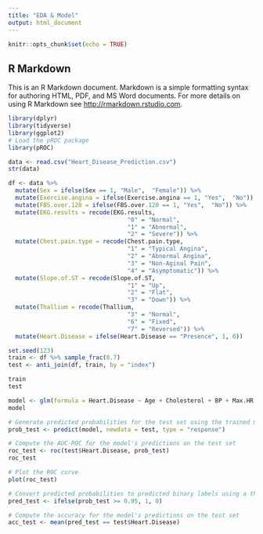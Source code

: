 ```yaml
---
title: "EDA & Model"
output: html_document
---
```


```r
knitr::opts_chunk$set(echo = TRUE)
```

## R Markdown

This is an R Markdown document. Markdown is a simple formatting syntax for authoring HTML, PDF, and MS Word documents. For more details on using R Markdown see <http://rmarkdown.rstudio.com>.

```r
library(dplyr)
library(tidyverse)
library(ggplot2)
# Load the pROC package
library(pROC)

```

```r
data <- read.csv("Heart_Disease_Prediction.csv")
str(data)

```

```r


df <- data %>% 
  mutate(Sex = ifelse(Sex == 1, "Male",  "Female")) %>% 
  mutate(Exercise.angina = ifelse(Exercise.angina == 1, "Yes",  "No")) %>% 
  mutate(FBS.over.120 = ifelse(FBS.over.120 == 1, "Yes",  "No")) %>% 
  mutate(EKG.results = recode(EKG.results, 
                                  "0" = "Normal", 
                                  "1" = "Abnormal", 
                                  "2" = "Severe")) %>% 
  mutate(Chest.pain.type = recode(Chest.pain.type, 
                                  "1" = "Typical Angina", 
                                  "2" = "Abnormal Angina", 
                                  "3" = "Non-Aginal Pain",
                                  "4" = "Asymptomatic")) %>% 
  mutate(Slope.of.ST = recode(Slope.of.ST, 
                                  "1" = "Up", 
                                  "2" = "Flat", 
                                  "3" = "Down")) %>% 
  mutate(Thallium = recode(Thallium, 
                                  "3" = "Normal", 
                                  "6" = "Fixed", 
                                  "7" = "Reversed")) %>% 
  mutate(Heart.Disease = ifelse(Heart.Disease == "Presence", 1, 0)) 


```

```r
set.seed(123)
train <- df %>% sample_frac(0.7)
test <- anti_join(df, train, by = "index")

train
test
```

```r

model <- glm(formula = Heart.Disease ~ Age + Cholesterol + BP + Max.HR + ST.depression + Sex, data = train, family = binomial, contrasts = list(Sex = contr.treatment))
model

```

```r


# Generate predicted probabilities for the test set using the trained model
prob_test <- predict(model, newdata = test, type = "response")

# Compute the AUC-ROC for the model's predictions on the test set
roc_test <- roc(test$Heart.Disease, prob_test)
roc_test

# Plot the ROC curve
plot(roc_test)

# Convert predicted probabilities to predicted binary labels using a threshold of 0.95
pred_test <- ifelse(prob_test >= 0.95, 1, 0)

# Compute the accuracy for the model's predictions on the test set
acc_test <- mean(pred_test == test$Heart.Disease)

```





